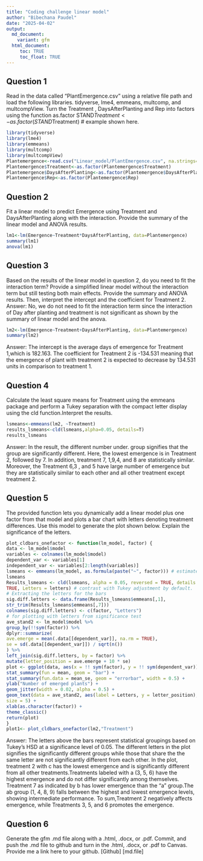 ```yaml
---
title: "Coding challenge linear model"
author: "Bibechana Paudel"
date: "2025-04-02"
output:
  md_document: 
    variant: gfm
  html_document:
     toc: TRUE
     toc_float: TRUE
---
```


## Question 1
Read in the data called “PlantEmergence.csv” using a relative file path and load the following libraries. tidyverse, lme4, emmeans, multcomp, and multcompView. Turn the Treatment , DaysAfterPlanting and Rep into factors using the function as.factor
STAND$Treatment <- as.factor(STAND$Treatment) # example shown here.
```r
library(tidyverse)
library(lme4)
library(emmeans)
library(multcomp)
library(multcompView)
Plantemergence<-read.csv("Linear_model/PlantEmergence.csv", na.strings="na") ### load the data
Plantemergence$Treatment<-as.factor(Plantemergence$Treatment)
Plantemergence$DaysAfterPlanting<-as.factor(Plantemergence$DaysAfterPlanting)
Plantemergence$Rep<-as.factor(Plantemergence$Rep)
```

## Question 2
Fit a linear model to predict Emergence using Treatment and DaysAfterPlanting along with the interaction. Provide the summary of the linear model and ANOVA results.
```r
lm1<-lm(Emergence~Treatment*DaysAfterPlanting, data=Plantemergence)
summary(lm1)
anova(lm1)
```

## Question 3
Based on the results of the linear model in question 2, do you need to fit the
interaction term? Provide a simplified linear model without the interaction term but still testing both main effects. Provide the summary and ANOVA results. Then, interpret the intercept and the coefficient for Treatment 2.
Answer: No, we do not need to fit the interaction term since the interaction of Day after planting and treatment is not significant as shown by the summary of linear model and the anova. 
```r
lm2<-lm(Emergence~Treatment+DaysAfterPlanting, data=Plantemergence)
summary(lm2)
```
Answer: The intercept is the average days of emergence for Treatment 1,which is 182.163. The coefficient for Treatment 2 is -134.531 meaning that the emergence of plant with treatment 2 is expected to decrease by 134.531 units in comparison to treatment 1.

## Question 4
Calculate the least square means for Treatment using the emmeans package and
perform a Tukey separation with the compact letter display using the cld function.Interpret the results.
```r
lsmeans<-emmeans(lm2, ~Treatment)
results_lsmeans<-cld(lsmeans,alpha=0.05, details=T)
results_lsmeans
```
Answer: In the result, the different number under. group signifies that the group are significantly different. Here, the lowest emergence is in Treatment 2, followed by 7. In addition, treatment 7, 1,9,4, and 8 are statistically similar. Moreover, the Treatment 6,3 , and 5 have large number of emergence but they are statistically similar to each other and all other treatment except treatment 2.

## Question 5

The provided function lets you dynamically add a linear model plus one factor from that model and plots a bar chart with letters denoting treatment differences. Use this model to generate the plot shown below. Explain the significance of the letters.

```r
plot_cldbars_onefactor <- function(lm_model, factor) {
data <- lm_model$model
variables <- colnames(lm_model$model)
dependent_var <- variables[1]
independent_var <- variables[2:length(variables)]
lsmeans <- emmeans(lm_model, as.formula(paste("~", factor))) # estimate
lsmeans
Results_lsmeans <- cld(lsmeans, alpha = 0.05, reversed = TRUE, details =
TRUE, Letters = letters) # contrast with Tukey adjustment by default.
# Extracting the letters for the bars
sig.diff.letters <- data.frame(Results_lsmeans$emmeans[,1],
str_trim(Results_lsmeans$emmeans[,7]))
colnames(sig.diff.letters) <- c(factor, "Letters")
# for plotting with letters from significance test
ave_stand2 <- lm_model$model %>%
group_by(!!sym(factor)) %>%
dplyr::summarize(
ave.emerge = mean(.data[[dependent_var]], na.rm = TRUE),
se = sd(.data[[dependent_var]]) / sqrt(n())
) %>%
left_join(sig.diff.letters, by = factor) %>%
mutate(letter_position = ave.emerge + 10 * se)
plot <- ggplot(data, aes(x = !! sym(factor), y = !! sym(dependent_var))) +
stat_summary(fun = mean, geom = "bar") +
stat_summary(fun.data = mean_se, geom = "errorbar", width = 0.5) +
ylab("Number of emerged plants") +
geom_jitter(width = 0.02, alpha = 0.5) +
geom_text(data = ave_stand2, aes(label = Letters, y = letter_position),
size = 5) +
xlab(as.character(factor)) +
theme_classic()
return(plot)
}
plot1<- plot_cldbars_onefactor(lm2,"Treatment")
```
Answer:  The letters above the bars represent statistical groupings based on Tukey’s HSD at a significance level of 0.05. The different letters in the plot signifies the significantly different groups while those that share the the same letter are not significantly different from each other. In the plot, treatment 2 with c has the lowest emergence and is significantly different from all other treatments.Treatments labeled with a (3, 5, 6) have the highest emergence and do not differ significantly among themselves. Treatment 7 as indicated by b has lower emergence than the "a" group.The ab group (1, 4, 8, 9) falls between the highest and lowest emergence levels, showing intermediate performance. To sum,Treatment 2  negatively affects emergence, while Treatments 3, 5, and 6  promotes the emergence.

## Question 6
Generate the gfm .md file along with a .html, .docx, or .pdf. Commit, and push the .md file to github and turn in the .html, .docx, or .pdf to Canvas. Provide me a link here to your github.
[Github]
[md.file]